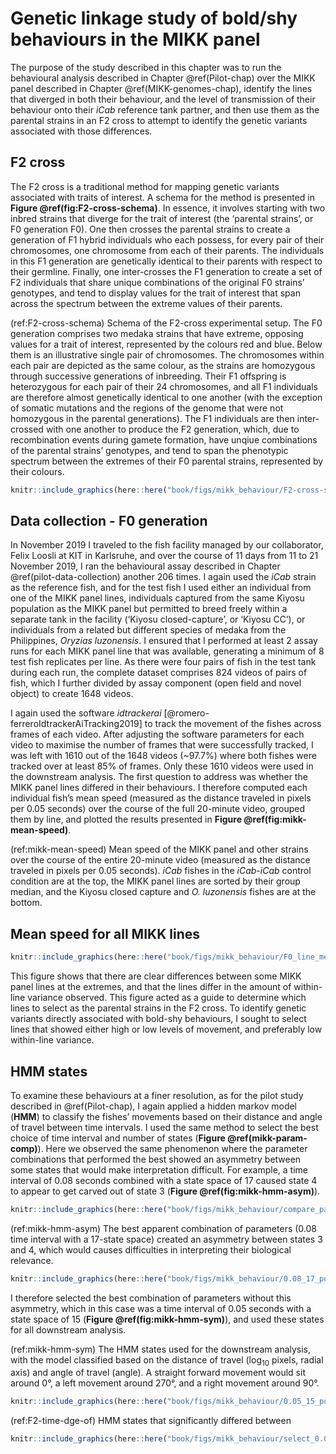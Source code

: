 # Genetic linkage study of bold/shy behaviours in the MIKK panel {#MIKK-F2-chap}

The purpose of the study described in this chapter was to run the behavioural analysis described in Chapter  \@ref(Pilot-chap) over the MIKK panel described in Chapter \@ref(MIKK-genomes-chap), identify the lines that diverged in both their behaviour, and the level of transmission of their behaviour onto their *iCab* reference tank partner, and then use them as the parental strains in an F2 cross to attempt to identify the genetic variants associated with those differences.

## F2 cross

The F2 cross is a traditional method for mapping genetic variants associated with traits of interest. A schema for the method is presented in **Figure \@ref(fig:F2-cross-schema)**. In essence, it involves starting with two inbred strains that diverge for the trait of interest (the 'parental strains', or F0 generation F0). One then crosses the parental strains to create a generation of F1 hybrid individuals who each possess, for every pair of their chromosomes, one chromosome from each of their parents. The individuals in this F1 generation are genetically identical to their parents with respect to their germline. Finally, one inter-crosses the F1 generation to create a set of F2 individuals that share unique combinations of the original F0 strains' genotypes, and tend to display values for the trait of interest that span across the spectrum between the extreme values of their parents.

(ref:F2-cross-schema) Schema of the F2-cross experimental setup. The F0 generation comprises two medaka strains that have extreme, opposing values for a trait of interest, represented by the colours red and blue. Below them is an illustrative single pair of chromosomes. The chromosomes within each pair are depicted as the same colour, as the strains are homozygous through successive generations of inbreeding. Their F1 offspring is heterozygous for each pair of their 24 chromosomes, and all F1 individuals are therefore almost genetically identical to one another (with the exception of somatic mutations and the regions of the genome that were not homozygous in the parental generations). The F1 individuals are then inter-crossed with one another to produce the F2 generation, which, due to recombination events during gamete formation, have unqiue combinations of the parental strains' genotypes, and tend to span the phenotypic spectrum between the extremes of their F0 parental strains, represented by their colours.

```r
knitr::include_graphics(here::here("book/figs/mikk_behaviour/F2-cross-schema.png"), auto_pdf = T)
```

## Data collection - F0 generation

In November 2019 I traveled to the fish facility managed by our collaborator, Felix Loosli at KIT in Karlsruhe, and over the course of 11 days from 11 to 21 November 2019, I ran the behavioural assay described in Chapter \@ref(pilot-data-collection) another 206 times. I again used the *iCab* strain as the reference fish, and for the test fish I used either an individual from one of the MIKK panel lines, individuals captured from the same Kiyosu population as the MIKK panel but permitted to breed freely within a separate tank in the facility ('Kiyosu closed-capture', or 'Kiyosu CC'), or individuals from a related but different species of medaka from the Philippines, *Oryzias luzonensis*. I ensured that I performed at least 2 assay runs for each MIKK panel line that was available, generating a minimum of 8 test fish replicates per line. As there were four pairs of fish in the test tank during each run, the complete dataset comprises 824 videos of pairs of fish, which I further divided by assay component (open field and novel object) to create 1648 videos. 

I again used the software *idtrackerai* [@romero-ferreroIdtrackerAiTracking2019] to track the movement of the fishes across frames of each video. After adjusting the software parameters for each video to maximise the number of frames that were successfully tracked, I was left with 1610 out of the 1648 videos (~97.7%) where both fishes were tracked over at least 85% of frames. Only these 1610 videos were used in the downstream analysis. The first question to address was whether the MIKK panel lines differed in their behaviours. I therefore computed each individual fish's mean speed (measured as the distance traveled in pixels per 0.05 seconds) over the course of the full 20-minute video, grouped them by line, and plotted the results presented in **Figure \@ref(fig:mikk-mean-speed)**.

(ref:mikk-mean-speed) Mean speed of the MIKK panel and other strains over the course of the entire 20-minute video (measured as the distance traveled in pixels per 0.05 seconds). *iCab* fishes in the *iCab*-*iCab* control condition are at the top, the MIKK panel lines are sorted by their group median, and the Kiyosu closed capture and *O. luzonensis* fishes are at the bottom.

## Mean speed for all MIKK lines

```r
knitr::include_graphics(here::here("book/figs/mikk_behaviour/F0_line_mean_speed_0.08.png"), auto_pdf = T)
```

This figure shows that there are clear differences between some MIKK panel lines at the extremes, and that the lines differ in the amount of within-line variance observed. This figure acted as a guide to determine which lines to select as the parental strains in the F2 cross. To identify genetic variants directly associated with bold-shy behaviours, I sought to select lines that showed either high or low levels of movement, and preferably low within-line variance. 

## HMM states

To examine these behaviours at a finer resolution, as for the pilot study described in \@ref(Pilot-chap), I again applied a hidden markov model (**HMM**) to classify the fishes' movements based on their distance and angle of travel between time intervals. I used the same method to select the best choice of time interval and number of states (**Figure \@ref(mikk-param-comp)**). Here we observed the same phenomenon where the parameter combinations that performed the best showed an asymmetry between some states that would make interpretation difficult. For example, a time interval of 0.08 seconds combined with a state space of 17 caused state 4 to appear to get carved out of state 3 (**Figure \@ref(fig:mikk-hmm-asym)**).

```r
knitr::include_graphics(here::here("book/figs/mikk_behaviour/compare_params.png"), auto_pdf = T)
```

(ref:mikk-hmm-asym) The best apparent combination of parameters (0.08 time interval with a 17-state space) created an asymmetry between states 3 and 4, which would causes difficulties in interpreting their biological relevance. 

```r
knitr::include_graphics(here::here("book/figs/mikk_behaviour/0.08_17_polar_all_dge.png"), auto_pdf = T)
```

I therefore selected the best combination of parameters without this asymmetry, which in this case was a time interval of 0.05 seconds with a state space of 15 (**Figure \@ref(fig:mikk-hmm-sym)**), and used these states for all downstream analysis.

(ref:mikk-hmm-sym) The HMM states used for the downstream analysis, with the model classified based on the distance of travel (log<sub>10</sub> pixels, radial axis) and angle of travel (angle). A straight forward movement would sit around 0°, a left movement around 270°, and a right movement around 90°. 

```r
knitr::include_graphics(here::here("book/figs/mikk_behaviour/0.05_15_polar_all_dge.png"), auto_pdf = T)
```

(ref:F2-time-dge-of) HMM states that significantly differed between 

```r
knitr::include_graphics(here::here("book/figs/mikk_behaviour/select_0.05_15_dge_of.png"), auto_pdf = T)
```

